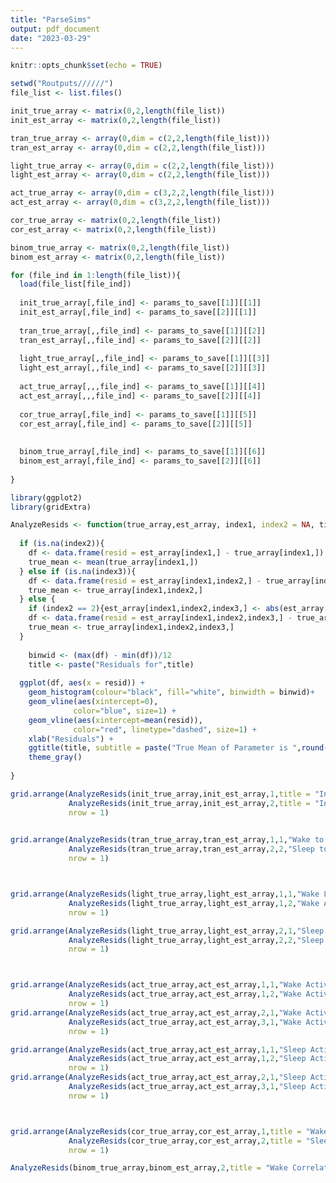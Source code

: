 ```yaml
---
title: "ParseSims"
output: pdf_document
date: "2023-03-29"
---
```


```r
knitr::opts_chunk$set(echo = TRUE)
```

```r
setwd("Routputs//////")
file_list <- list.files()

init_true_array <- matrix(0,2,length(file_list))
init_est_array <- matrix(0,2,length(file_list))

tran_true_array <- array(0,dim = c(2,2,length(file_list)))
tran_est_array <- array(0,dim = c(2,2,length(file_list)))

light_true_array <- array(0,dim = c(2,2,length(file_list)))
light_est_array <- array(0,dim = c(2,2,length(file_list)))

act_true_array <- array(0,dim = c(3,2,2,length(file_list)))
act_est_array <- array(0,dim = c(3,2,2,length(file_list)))

cor_true_array <- matrix(0,2,length(file_list))
cor_est_array <- matrix(0,2,length(file_list))

binom_true_array <- matrix(0,2,length(file_list))
binom_est_array <- matrix(0,2,length(file_list))

for (file_ind in 1:length(file_list)){
  load(file_list[file_ind])
  
  init_true_array[,file_ind] <- params_to_save[[1]][[1]]
  init_est_array[,file_ind] <- params_to_save[[2]][[1]]
  
  tran_true_array[,,file_ind] <- params_to_save[[1]][[2]]
  tran_est_array[,,file_ind] <- params_to_save[[2]][[2]]
  
  light_true_array[,,file_ind] <- params_to_save[[1]][[3]]
  light_est_array[,,file_ind] <- params_to_save[[2]][[3]]
  
  act_true_array[,,,file_ind] <- params_to_save[[1]][[4]]
  act_est_array[,,,file_ind] <- params_to_save[[2]][[4]]
  
  cor_true_array[,file_ind] <- params_to_save[[1]][[5]]
  cor_est_array[,file_ind] <- params_to_save[[2]][[5]]
  
  
  binom_true_array[,file_ind] <- params_to_save[[1]][[6]]
  binom_est_array[,file_ind] <- params_to_save[[2]][[6]]
  
}
```

```r
library(ggplot2)
library(gridExtra)

AnalyzeResids <- function(true_array,est_array, index1, index2 = NA, title, index3 = NA){
  
  if (is.na(index2)){
    df <- data.frame(resid = est_array[index1,] - true_array[index1,])
    true_mean <- mean(true_array[index1,])
  } else if (is.na(index3)){
    df <- data.frame(resid = est_array[index1,index2,] - true_array[index1,index2,])
    true_mean <- true_array[index1,index2,]
  } else {
    if (index2 == 2){est_array[index1,index2,index3,] <- abs(est_array[index1,index2,index3,])}
    df <- data.frame(resid = est_array[index1,index2,index3,] - true_array[index1,index2,index3,])
    true_mean <- true_array[index1,index2,index3,]
  }
  
    binwid <- (max(df) - min(df))/12
    title <- paste("Residuals for",title)
  
  ggplot(df, aes(x = resid)) + 
    geom_histogram(colour="black", fill="white", binwidth = binwid)+
    geom_vline(aes(xintercept=0),
              color="blue", size=1) + 
    geom_vline(aes(xintercept=mean(resid)),
              color="red", linetype="dashed", size=1) + 
    xlab("Residuals") + 
    ggtitle(title, subtitle = paste("True Mean of Parameter is ",round(true_mean,2))) + 
    theme_gray()
  
}

```

```r

grid.arrange(AnalyzeResids(init_true_array,init_est_array,1,title = "Initial Wake"),
             AnalyzeResids(init_true_array,init_est_array,2,title = "Initial Sleep"),
             nrow = 1)

  
grid.arrange(AnalyzeResids(tran_true_array,tran_est_array,1,1,"Wake to Wake Transition"),
             AnalyzeResids(tran_true_array,tran_est_array,2,2,"Sleep to Sleep Transition"),
             nrow = 1)



grid.arrange(AnalyzeResids(light_true_array,light_est_array,1,1,"Wake Light Mean"),
             AnalyzeResids(light_true_array,light_est_array,1,2,"Wake Acitivy SE"),
             nrow = 1)

grid.arrange(AnalyzeResids(light_true_array,light_est_array,2,1,"Sleep Light Mean"),
             AnalyzeResids(light_true_array,light_est_array,2,2,"Sleep Light SE"),
             nrow = 1)



grid.arrange(AnalyzeResids(act_true_array,act_est_array,1,1,"Wake Activity Mean",1),
             AnalyzeResids(act_true_array,act_est_array,1,2,"Wake Activity SE",1),
             nrow = 1)
grid.arrange(AnalyzeResids(act_true_array,act_est_array,2,1,"Wake Activity Covar 1 Mean",1),
             AnalyzeResids(act_true_array,act_est_array,3,1,"Wake Activity Covar 2 Mean",1),
             nrow = 1)

grid.arrange(AnalyzeResids(act_true_array,act_est_array,1,1,"Sleep Activity Mean",2),
             AnalyzeResids(act_true_array,act_est_array,1,2,"Sleep Activity SE",2),
             nrow = 1)
grid.arrange(AnalyzeResids(act_true_array,act_est_array,2,1,"Sleep Activity Covar 1 Mean",2),
             AnalyzeResids(act_true_array,act_est_array,3,1,"Sleep Activity Covar 2 Mean",2), 
             nrow = 1)



grid.arrange(AnalyzeResids(cor_true_array,cor_est_array,1,title = "Wake Correlation"),
             AnalyzeResids(cor_true_array,cor_est_array,2,title = "Sleep Correlation"),
             nrow = 1)

AnalyzeResids(binom_true_array,binom_est_array,2,title = "Wake Correlation")

```